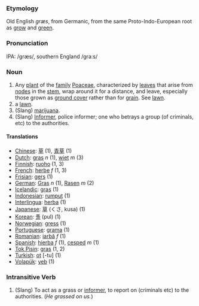 === Etymology ===
Old English ''græs'', from Germanic, from the same Proto-Indo-European root as [[grow]] and [[green]].

=== Pronunciation ===
IPA: /græs/, southern England /gra:s/ 

=== Noun ===
# Any [[plant]] of the [[family]] [[Poaceae]], characterized by [[leaf|leaves]] that arise from [[node]]s in the [[stem]], wrap around it for a distance, and leave, especially those grown as [[ground cover]] rather than for [[grain]]. See [[lawn]].
# a [[lawn]].
# (Slang) [[marijuana]].
# (Slang)  [[Informer]], police informer; one who betrays a group (of criminals, etc) to the authorities.

====Translations====
*[[Chinese]]: [[草]] (1), [[青]][[草]] (1)
*[[Dutch]]: [[gras]] ''n'' (1),  [[wiet]] ''m'' (3)
*[[Finnish]]: [[ruoho]] (1, 3)
*[[French]]: [[herbe]] ''f'' (1, 3)
*[[Frisian]]: [[gers]] (1)
*[[German]]: [[Gras]] ''n'' (1), [[Rasen]] ''m'' (2)
*[[Icelandic]]: [[gras]] (1)
*[[Indonesian]]: [[rumput]] (1)
*[[Interlingua]]: [[herba]] (1)
*[[Japanese]]: [[草]] (くさ, kusa) (1)
*[[Korean]]: [[풀]] (pul) (1)
*[[Norwegian]]: [[gress]] (1)
*[[Portuguese]]: [[grama]] (1)
*[[Romanian]]: [[iarbă]] ''f'' (1)
*[[Spanish]]: [[hierba]] ''f'' (1), [[cesped]] ''m'' (1)
*[[Tok Pisin]]: [[gras]] (1, 2)
*[[Turkish]]: [[ot]] [-tu] (1)
*[[Volapük]]: [[yeb]] (1)

===Intransitive Verb===

# (Slang) To act as a grass or [[informer]], to report on (criminals etc) to the authorities.  (''He grassed on us.'')